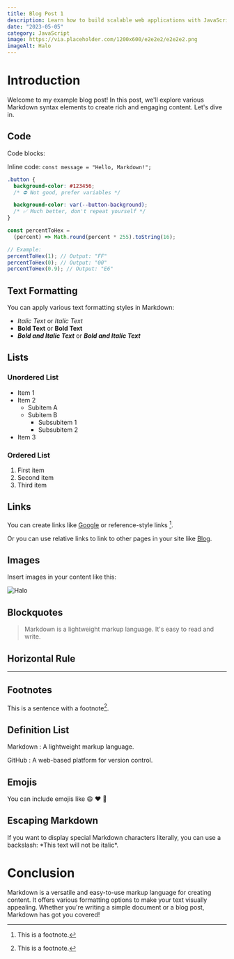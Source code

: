 ```yaml
---
title: Blog Post 1
description: Learn how to build scalable web applications with JavaScript and TypeScript. Our tutorials cover everything from front-end frameworks to back-end servers and databases.
date: "2023-05-05"
category: JavaScript
image: https://via.placeholder.com/1200x600/e2e2e2/e2e2e2.png
imageAlt: Halo
---
```


# Introduction

Welcome to my example blog post! In this post, we'll explore various Markdown syntax elements to create rich and engaging content. Let's dive in.

## Code

Code blocks:

Inline code: `const message = "Hello, Markdown!";`

```web/test.css
.button {
  background-color: #123456;
  /* ⛔️ Not good, prefer variables */

  background-color: var(--button-background);
  /* ✅ Much better, don't repeat yourself */
}
```

```web/test.js
const percentToHex =
  (percent) => Math.round(percent * 255).toString(16);

// Example:
percentToHex(1); // Output: "FF"
percentToHex(0); // Output: "00"
percentToHex(0.9); // Output: "E6"
```

## Text Formatting

You can apply various text formatting styles in Markdown:

- _Italic Text_ or _Italic Text_
- **Bold Text** or **Bold Text**
- **_Bold and Italic Text_** or **_Bold and Italic Text_**

## Lists

### Unordered List

- Item 1
- Item 2
  - Subitem A
  - Subitem B
    - Subsubitem 1
    - Subsubitem 2
- Item 3

### Ordered List

1. First item
2. Second item
3. Third item

## Links

You can create links like [Google](https://www.google.com) or reference-style links [^1].

Or you can use relative links to link to other pages in your site like [Blog](/blog).

## Images

Insert images in your content like this:

<Image
  src="https://via.placeholder.com/1200x600/e2e2e2/e2e2e2.png"
  alt="Halo"
  width={1200}
  height={600}
/>

## Blockquotes

> Markdown is a lightweight markup language.
> It's easy to read and write.

## Horizontal Rule

---

## Footnotes

This is a sentence with a footnote[^1].

## Definition List

Markdown
: A lightweight markup language.

GitHub
: A web-based platform for version control.

## Emojis

You can include emojis like :smile: :heart: :rocket:

## Escaping Markdown

If you want to display special Markdown characters literally, you can use a backslash: \*This text will not be italic\*.

# Conclusion

Markdown is a versatile and easy-to-use markup language for creating content. It offers various formatting options to make your text visually appealing. Whether you're writing a simple document or a blog post, Markdown has got you covered!

[^1]: This is a footnote.
